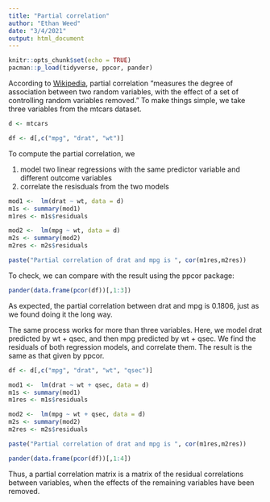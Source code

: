 ```yaml
---
title: "Partial correlation"
author: "Ethan Weed"
date: "3/4/2021"
output: html_document
---
```


```r
knitr::opts_chunk$set(echo = TRUE)
pacman::p_load(tidyverse, ppcor, pander)
```

According to <a href="https://en.wikipedia.org/wiki/Partial_correlation" target="_blank">Wikipedia</a>, partial correlation "measures the degree of association between two random variables, with the effect of a set of controlling random variables removed." To make things simple, we take three variables from the mtcars dataset.

```r
d <- mtcars

df <- d[,c("mpg", "drat", "wt")]

```

To compute the partial correlation, we 

1. model two linear regressions with the same predictor variable and different outcome variables
2. correlate the resisduals from the two models

```r
mod1 <-  lm(drat ~ wt, data = d)
m1s <- summary(mod1)
m1res <- m1s$residuals

mod2 <-  lm(mpg ~ wt, data = d)
m2s <- summary(mod2)
m2res <- m2s$residuals

paste("Partial correlation of drat and mpg is ", cor(m1res,m2res))
```

To check, we can compare with the result using the ppcor package:

```r
pander(data.frame(pcor(df))[,1:3])
```

As expected, the partial correlation between drat and mpg is 0.1806, just as we found doing it the long way. 

The same process works for more than three variables. Here, we model drat predicted by wt + qsec, and then mpg predicted by wt + qsec. We find the residuals of both regression models, and correlate them. The result is the same as that given by ppcor.

```r

df <- d[,c("mpg", "drat", "wt", "qsec")]

mod1 <-  lm(drat ~ wt + qsec, data = d)
m1s <- summary(mod1)
m1res <- m1s$residuals

mod2 <-  lm(mpg ~ wt + qsec, data = d)
m2s <- summary(mod2)
m2res <- m2s$residuals

paste("Partial correlation of drat and mpg is ", cor(m1res,m2res))

pander(data.frame(pcor(df))[,1:4])
```



Thus, a partial correlation matrix is a matrix of the residual correlations between variables, when the effects of the remaining variables have been removed.
